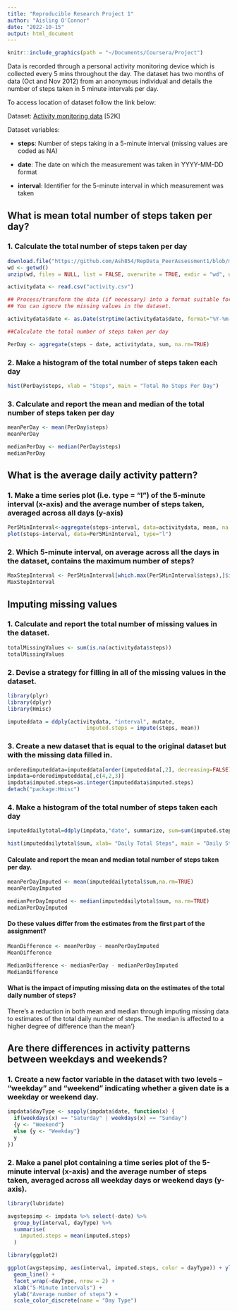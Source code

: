 ```yaml
---
title: "Reproducible Research Project 1"
author: "Aisling O'Connor"
date: "2022-10-15"
output: html_document
---
```


```r
knitr::include_graphics(path = "~/Documents/Coursera/Project")
```


Data is recorded through a personal activity monitoring device which is collected every 5 mins throughout the day. The dataset has two months of data (Oct and Nov 2012) from an anonymous individual and details the number of steps taken in 5 minute intervals per day.

To access location of dataset follow the link below:

Dataset: [Activity monitoring data](https://github.com/rdpeng/RepData_PeerAssessment1/raw/master/activity.zip) [52K]

Dataset variables:

-   **steps**: Number of steps taking in a 5-minute interval (missing values are coded as NA)

-   **date**: The date on which the measurement was taken in YYYY-MM-DD format

-   **interval**: Identifier for the 5-minute interval in which measurement was taken

## What is mean total number of steps taken per day?

### 1. Calculate the total number of steps taken per day

```r
download.file("https://github.com/Ash854/RepData_PeerAssessment1/blob/master/activity.zip", "activity.zip")
wd <- getwd()
unzip(wd, files = NULL, list = FALSE, overwrite = TRUE, exdir = "wd", unzip = getOption("unzip"))

activitydata <- read.csv("activity.csv")

## Process/transform the data (if necessary) into a format suitable for your analysis
## You can ignore the missing values in the dataset.

activitydata$date <- as.Date(strptime(activitydata$date, format="%Y-%m-%d"))

##Calculate the total number of steps taken per day

PerDay <- aggregate(steps ~ date, activitydata, sum, na.rm=TRUE)

```

### 2. Make a histogram of the total number of steps taken each day

```r
hist(PerDay$steps, xlab = "Steps", main = "Total No Steps Per Day")
```

### 3. Calculate and report the mean and median of the total number of steps taken per day

```r
meanPerDay <- mean(PerDay$steps)
meanPerDay

medianPerDay <- median(PerDay$steps)
medianPerDay
```

## What is the average daily activity pattern?

### 1. Make a time series plot (i.e. type = "l") of the 5-minute interval (x-axis) and the average number of steps taken, averaged across all days (y-axis)

```r
Per5MinInterval<-aggregate(steps~interval, data=activitydata, mean, na.rm=TRUE)
plot(steps~interval, data=Per5MinInterval, type="l")
```

### 2. Which 5-minute interval, on average across all the days in the dataset, contains the maximum number of steps?

```r
MaxStepInterval <- Per5MinInterval[which.max(Per5MinInterval$steps),]$interval
MaxStepInterval
```

## Imputing missing values

### 1. Calculate and report the total number of missing values in the dataset.

```r
totalMissingValues <- sum(is.na(activitydata$steps))
totalMissingValues
```

### 2. Devise a strategy for filling in all of the missing values in the dataset.

```r
library(plyr)
library(dplyr)
library(Hmisc)

imputeddata = ddply(activitydata, "interval", mutate,
                         imputed.steps = impute(steps, mean))
```

### 3. Create a new dataset that is equal to the original dataset but with the missing data filled in.

```r
orderedimputeddata=imputeddata[order(imputeddata[,2], decreasing=FALSE) ,]
impdata=orderedimputeddata[,c(4,2,3)]
impdata$imputed.steps=as.integer(imputeddata$imputed.steps)
detach("package:Hmisc")
```

### 4. Make a histogram of the total number of steps taken each day

```r
imputeddailytotal=ddply(impdata,"date", summarize, sum=sum(imputed.steps))

hist(imputeddailytotal$sum, xlab= "Daily Total Steps", main = "Daily Step Frequency")
```

#### Calculate and report the mean and median total number of steps taken per day.

```r
meanPerDayImputed <- mean(imputeddailytotal$sum,na.rm=TRUE)
meanPerDayImputed

medianPerDayImputed <- median(imputeddailytotal$sum, na.rm=TRUE)
medianPerDayImputed
```

#### Do these values differ from the estimates from the first part of the assignment?

```r
MeanDifference <- meanPerDay - meanPerDayImputed
MeanDifference 

MedianDifference <- medianPerDay - medianPerDayImputed
MedianDifference
```

#### What is the impact of imputing missing data on the estimates of the total daily number of steps?

There's a reduction in both mean and median through imputing missing data to estimates of the total daily number of steps. The median is affected to a higher degree of difference than the mean'}

## Are there differences in activity patterns between weekdays and weekends?

### 1. Create a new factor variable in the dataset with two levels -- "weekday" and "weekend" indicating whether a given date is a weekday or weekend day.

```r
impdata$dayType <- sapply(impdata$date, function(x) {
  if(weekdays(x) == "Saturday" | weekdays(x) == "Sunday")
  {y <- "Weekend"}
  else {y <- "Weekday"}
  y
})
```

### 2. Make a panel plot containing a time series plot of the 5-minute interval (x-axis) and the average number of steps taken, averaged across all weekday days or weekend days (y-axis).

```r

library(lubridate)

avgstepsimp <- impdata %>% select(-date) %>%
  group_by(interval, dayType) %>%
  summarise(
    imputed.steps = mean(imputed.steps)
  )

library(ggplot2)

ggplot(avgstepsimp, aes(interval, imputed.steps, color = dayType)) + ylim(0,100) +
  geom_line() + 
  facet_wrap(~dayType, nrow = 2) +
  xlab("5-Minute intervals") + 
  ylab("Average number of steps") +
  scale_color_discrete(name = "Day Type")
```
